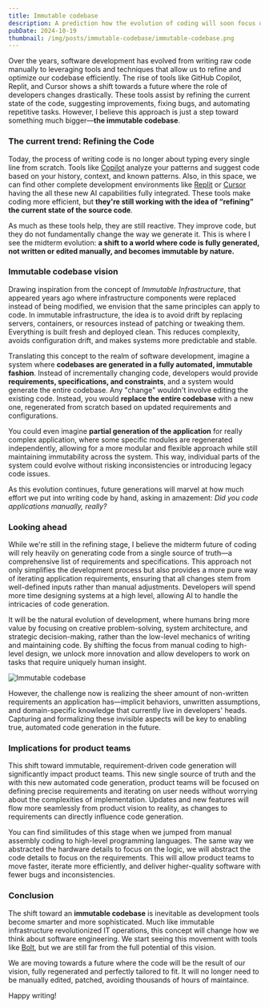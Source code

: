 ```yaml
---
title: Immutable codebase
description: A prediction how the evolution of coding will soon focus on generating entire codebases from clear requirements, enabling more efficient, automated development with a single source of truth.
pubDate: 2024-10-19
thumbnail: /img/posts/immutable-codebase/immutable-codebase.png
---
```


Over the years, software development has evolved from writing raw code manually to leveraging tools and techniques that allow us to refine and optimize our codebase efficiently. The rise of tools like GitHub Copilot, Replit, and Cursor shows a shift towards a future where the role of developers changes drastically. These tools assist by refining the current state of the code, suggesting improvements, fixing bugs, and automating repetitive tasks. However, I believe this approach is just a step toward something much bigger—**the immutable codebase**.

### The current trend: Refining the Code

Today, the process of writing code is no longer about typing every single line from scratch. Tools like [Copilot](https://copilot.microsoft.com/) analyze your patterns and suggest code based on your history, context, and known patterns. Also, in this space, we can find other complete development environments like [Replit](https://replit.com) or [Cursor](https://www.cursor.com/) having the all these new AI capabilities fully integrated. These tools make coding more efficient, but **they're still working with the idea of “refining” the current state of the source code**.

As much as these tools help, they are still reactive. They improve code, but they do not fundamentally change the way we generate it. This is where I see the midterm evolution: **a shift to a world where code is fully generated, not written or edited manually, and becomes immutable by nature.**

### Immutable codebase vision

Drawing inspiration from the concept of *Immutable Infrastructure*, that appeared years ago where infrastructure components were replaced instead of being modified, we envision that the same principles can apply to code. In immutable infrastructure, the idea is to avoid drift by replacing servers, containers, or resources instead of patching or tweaking them. Everything is built fresh and deployed clean. This reduces complexity, avoids configuration drift, and makes systems more predictable and stable.

Translating this concept to the realm of software development, imagine a system where **codebases are generated in a fully automated, immutable fashion**. Instead of incrementally changing code, developers would provide **requirements, specifications, and constraints**, and a system would generate the entire codebase. Any "change" wouldn't involve editing the existing code. Instead, you would **replace the entire codebase** with a new one, regenerated from scratch based on updated requirements and configurations.

You could even imagine **partial generation of the application** for really complex application, where some specific modules are regenerated independently, allowing for a more modular and flexible approach while still maintaining immutability across the system. This way, individual parts of the system could evolve without risking inconsistencies or introducing legacy code issues. 

As this evolution continues, future generations will marvel at how much effort we put into writing code by hand, asking in amazement: _Did you code applications manually, really?_

### Looking ahead

While we're still in the refining stage, I believe the midterm future of coding will rely heavily on generating code from a single source of truth—a comprehensive list of requirements and specifications. This approach not only simplifies the development process but also provides a more pure way of iterating application requirements, ensuring that all changes stem from well-defined inputs rather than manual adjustments. Developers will spend more time designing systems at a high level, allowing AI to handle the intricacies of code generation.

It will be the natural evolution of development, where humans bring more value by focusing on creative problem-solving, system architecture, and strategic decision-making, rather than the low-level mechanics of writing and maintaining code. By shifting the focus from manual coding to high-level design, we unlock more innovation and allow developers to work on tasks that require uniquely human insight.

![Immutable codebase](/img/posts/immutable-codebase/immutable-codebase.png)

However, the challenge now is realizing the sheer amount of non-written requirements an application has—implicit behaviors, unwritten assumptions, and domain-specific knowledge that currently live in developers' heads. Capturing and formalizing these invisible aspects will be key to enabling true, automated code generation in the future.

### Implications for product teams

This shift toward immutable, requirement-driven code generation will significantly impact product teams. This new single source of truth and the with this new automated code generation, product teams will be focused on defining precise requirements and iterating on user needs without worrying about the complexities of implementation. Updates and new features will flow more seamlessly from product vision to reality, as changes to requirements can directly influence code generation.

You can find similitudes of this stage when we jumped from manual assembly coding to high-level programming languages. The same way we abstracted the hardware details to focus on the logic, we will abstract the code details to focus on the requirements. This will allow product teams to move faster, iterate more efficiently, and deliver higher-quality software with fewer bugs and inconsistencies.

### Conclusion

The shift toward an **immutable codebase** is inevitable as development tools become smarter and more sophisticated. Much like immutable infrastructure revolutionized IT operations, this concept will change how we think about software engineering. We start seeing this movement with tools like [Bolt](https://bolt.new/), but we are still far from the full potential of this vision.

We are moving towards a future where the code will be the result of our vision, fully regenerated and perfectly tailored to fit. It will no longer need to be manually edited, patched, avoiding thousands of hours of maintaince.

Happy writing!